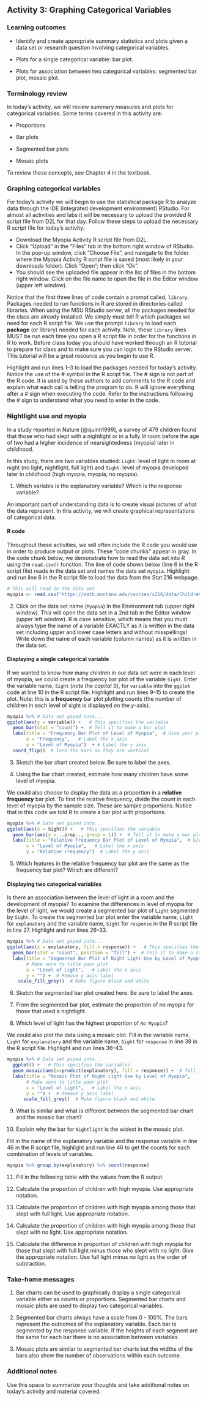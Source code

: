 ## Activity 3:  Graphing Categorical Variables

\setstretch{1}

### Learning outcomes

* Identify and create appropriate summary statistics and plots given a data set or research question involving categorical variables.
  
* Plots for a single categorical variable: bar plot.

* Plots for association between two categorical variables:
  segmented bar plot, mosaic plot.

### Terminology review

In today's activity, we will review summary measures and plots for categorical variables.  Some terms covered in this activity are:

* Proportions 

* Bar plots

* Segmented bar plots

* Mosaic plots

To review these concepts, see Chapter 4 in the textbook.  

### Graphing categorical variables

For today's activity we will begin to use the statistical package R to analyze data through the IDE (integrated development environment) RStudio.  For almost all activities and labs it will be necessary to upload the provided R script file from D2L for that day.  Follow these steps to upload the necessary R script file for today's activity: 

* Download the Myopia Activity R script file from D2L.
* Click "Upload" in the "Files" tab in the bottom right window of RStudio. In the pop-up window, click "Choose File", and navigate to the folder where the Myopia Activity R script file is saved (most likely in your downloads folder). Click "Open"; then click "Ok". 
* You should see the uploaded file appear in the list of files in the bottom right window. Click on the file name to open the file in the Editor window (upper left window).

Notice that the first three lines of code contain a prompt called, `library`.  Packages needed to run functions in R are stored in directories called libraries.  When using the MSU RStudio server, all the packages needed for the class are already installed.  We simply must tell R which packages we need for each R script file.  We use the prompt `library` to load each **package** (or library) needed for each activity. Note, these `library` lines MUST be run each time you open a R script file in order for the functions in R to work. Before class today you should have worked through an R tutorial to prepare for class and to make sure you can login to the RStudio server.  This tutorial will be a great resource as you begin to use R.

Highlight and run lines 1--3 to load the packages needed for today's activity. Notice the use of the \# symbol in the R script file.  The \# sign is not part of the R code. It is used by these authors to add comments to the R code and explain what each call is telling the program to do.
R will ignore everything after a \# sign when executing the code. Refer to the instructions following the \# sign to understand what you need to enter in the code.

### Nightlight use and myopia {-}

In a study reported in Nature [@quinn1999], a survey of 479 children found that those who had slept with a nightlight or in a fully lit room before the age of two had a higher incidence of nearsightedness (myopia) later in childhood.

In this study, there are two variables studied: `Light`: level of light in room at night (no light, nightlight, full light) and `Sight`: level of myopia developed later in childhood (high myopia, myopia, no myopia).  

1. Which variable is the explanatory variable? Which is the response variable?

\vspace{0.8in}

An important part of understanding data is to create visual pictures of what the data represent.  In this activity, we will create graphical representations of categorical data.  

#### R code {-}

Throughout these activities, we will often include the R code you would use in order to produce output or plots. These "code chunks" appear in gray. In the code chunk below, we demonstrate how to read the data set into R using the `read.csv()` function.  The line of code shown below (line 6 in the R script file) reads in the data set and names the data set `myopia`.  Highlight and run line 6 in the R script file to load the data from the Stat 216 webpage.

```r
# This will read in the data set
myopia <- read.csv("https://math.montana.edu/courses/s216/data/ChildrenLightSight.csv") 
```

2.  Click on the data set name (`Myopia`) in the Environment tab (upper right window).  This will open the data set in a 2nd tab in the Editor window (upper left window).  R is case sensitive, which means that you must always type the name of a variable EXACTLY as it is written in the data set including upper and lower case letters and without misspellings!  Write down the name of each variable (column names) as it is written in the data set.  

\vspace{0.3in}

#### Displaying a single categorical variable {-}

If we wanted to know how many children in our data set were in each level of myopia, we could create a frequency bar plot of the variable `Sight`.  Enter the variable name, `Sight` (*note the capital S*), for `variable` into the `ggplot` code at line 10 in the R script file.  Highlight and run lines 9--15 to create the plot.   Note: this is a **frequency** bar plot plotting counts (the number of children in each level of sight is displayed on the $y$-axis).  

```r
myopia %>% # Data set piped into...
ggplot(aes(y = variable)) +   # This specifies the variable
  geom_bar(stat = "count") +  # Tell it to make a bar plot
  labs(title = "Frequency Bar Plot of Level of Myopia",  # Give your plot a title
       x = "Frequency",   # Label the x axis
       y = "Level of Myopia")  + # Label the y axis
  coord_flip()  # Turn the bars so they are vertical
```
3. Sketch the bar chart created below.  Be sure to label the axes.

\vspace{2in}

4. Using the bar chart created, estimate how many children have some level of myopia.

\vspace{0.2in}

We could also choose to display the data as a proportion in a **relative frequency** bar plot. To find the relative frequency, divide the count in each level of myopia by the sample size.  These are sample proportions. Notice that in this code we told R to create a bar plot with proportions.  

```r
myopia %>% # Data set piped into...
ggplot(aes(x = Sight)) +   # This specifies the variable
  geom_bar(aes(y = ..prop.., group = 1)) +  # Tell it to make a bar plot with proportions
  labs(title = "Relative Frequency Bar Plot of Level of Myopia",  # Give your plot a title
       x = "Level of Myopia",   # Label the x axis
       y = "Relative Frequency")  # Label the y axis

```

5.  Which features in the relative frequency bar plot are the same as the frequency bar plot?  Which are different?

\newpage

#### Displaying two categorical variables {-}

Is there an association between the level of light in a room and the development of myopia?  To examine the differences in level of myopia for the level of light, we would create a segmented bar plot of `Light` segmented by `Sight`.  To create the segmented bar plot enter the variable name, `Light` for `explanatory` and the variable name, `Sight` for `response` in the R script file in line 27. Highlight and run lines 26--33.

```r
myopia %>% # Data set piped into...
ggplot(aes(x = explanatory, fill = response)) +   # This specifies the variables
  geom_bar(stat = "count", position = "fill") +  # Tell it to make a stacked bar plot
  labs(title = "Segmented Bar Plot of Night Light Use by Level of Myopia",  
       # Make sure to title your plot 
       x = "Level of Light",   # Label the x axis
       y = "") +  # Remove y axis label
    scale_fill_grey()  # Make figure black and white
```

6. Sketch the segmented bar plot created here. Be sure to label the axes.  

\vspace{2in}

7. From the segmented bar plot, estimate the proportion of no myopia for those that used a nightlight.

\vspace{0.5in}

8. Which level of light has the highest proportion of `No Myopia`?

\vspace{0.5in}

We could also plot the data using a mosaic plot.  Fill in the variable name, `Light` for `explanatory` and the variable name, `Sight` for `response` in line 38 in the R script file. Highlight and run lines 36--43.

```r
myopia %>% # Data set piped into...
  ggplot() +   # This specifies the variables
  geom_mosaic(aes(x=product(explanatory), fill = response)) +  # Tell it to make a mosaic plot
  labs(title = "Mosaic Plot of Night Light Use by Level of Myopia",  
       # Make sure to title your plot 
       x = "Level of Light",   # Label the x axis
       y = "") +  # Remove y axis label
      scale_fill_grey()  # Make figure black and white
```

9.  What is similar and what is different between the segmented bar chart and the mosaic bar chart?

\vspace{1in}

10.  Explain why the bar for `Nightlight` is the widest in the mosaic plot.

\vspace{0.8in}

Fill in the name of the explanatory variable and the response variable in line 46 in the R script file, highlight and run line 46 to get the counts for each combination of levels of variables. 

```r
myopia %>% group_by(explanatory) %>% count(response)
```

11.  Fill in the following table with the values from the R output.

\begin{center}
\begingroup
\setlength{\tabcolsep}{14pt} % Default value: 6pt
\renewcommand{\arraystretch}{2} % Default value: 1
\begin{tabular}{|c|c|c|c|c|}
\hline
 & \multicolumn{3}{|c|}{\textbf{Light Level}} & \\ \hline
\textbf{Myopia Level} & Full Light & Nightlight & No Light & Total \\ \hline
 High Myopia & & & & \\ \hline
 Myopia & & & & \\ \hline
 No Myopia & & & & \\ \hline
 Total & & & & \\ \hline  
\end{tabular}
\endgroup
\end{center}


12.  Calculate the proportion of children with high myopia.  Use appropriate notation.


\vspace{0.3in}

13.  Calculate the proportion of children with high myopia among those that slept with full light. Use appropriate notation.

\vspace{0.3in}

14.  Calculate the proportion of children with high myopia among those that slept with no light.  Use appropriate notation.

\vspace{0.3in}


15.  Calculate the difference in proportion of children with high myopia for those that slept with full light minus those who slept with no light.  Give the appropriate notation.  Use full light minus no light as the order of subtraction.

\vspace{0.3in}

### Take-home messages

1.	Bar charts can be used to graphically display a single categorical variable either as counts or proportions.  Segmented bar charts and mosaic plots are used to display two categorical variables.

2. Segmented bar charts always have a scale from 0 - 100%. The bars represent the outcomes of the explanatory variable. Each bar is segmented by the response variable. If the heights of each segment are the same for each bar there is no association between variables.

3. Mosaic plots are similar to segmented bar charts but the widths of the bars also show the number of observations within each outcome. 


### Additional notes

Use this space to summarize your thoughts and take additional notes on today's activity and material covered.

\newpage

